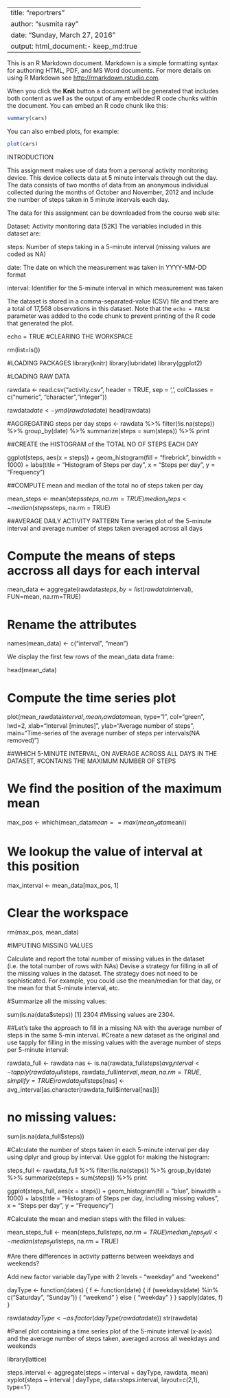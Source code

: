 ---
title: "reportrers"
author: "susmita ray"
date: "Sunday, March 27, 2016"
output: html_document:- keep_md:true
----




This is an R Markdown document. Markdown is a simple formatting syntax for authoring HTML, PDF, and MS Word documents. For more details on using R Markdown see <http://rmarkdown.rstudio.com>.

When you click the **Knit** button a document will be generated that includes both content as well as the output of any embedded R code chunks within the document. You can embed an R code chunk like this:

```r
summary(cars)
```

You can also embed plots, for example:

```r
plot(cars)
```
INTRODUCTION

This assignment makes use of data from a personal activity monitoring device. This device collects data at 5 minute intervals through out the day. The data consists of two months of data from an anonymous individual collected during the months of October and November, 2012 and include the number of steps taken in 5 minute intervals each day.

The data for this assignment can be downloaded from the course web site:

Dataset: Activity monitoring data [52K]
The variables included in this dataset are:

steps: Number of steps taking in a 5-minute interval (missing values are          coded as NA)

date: The date on which the measurement was taken in YYYY-MM-DD format

interval: Identifier for the 5-minute interval in which measurement was taken

The dataset is stored in a comma-separated-value (CSV) file and there are a total of 17,568 observations in this dataset.
Note that the `echo = FALSE` parameter was added to the code chunk to prevent printing of the R code that generated the plot.


echo = TRUE 
#CLEARING THE WORKSPACE

rm(list=ls())

#LOADING PACKAGES 
library(knitr)
library(lubridate)
library(ggplot2)

#LOADING RAW DATA

rawdata <- read.csv("activity.csv",  header = TRUE, sep = ',', colClasses = c("numeric", "character","integer"))

rawdata$date <- ymd(rawdata$date)
head(rawdata)

#AGGREGATING steps per day
steps <- rawdata %>%
  filter(!is.na(steps)) %>%
  group_by(date) %>%
  summarize(steps = sum(steps)) %>%
  print
  
##CREATE the HISTOGRAM of the TOTAL NO OF STEPS EACH DAY

ggplot(steps, aes(x = steps)) +
  geom_histogram(fill = "firebrick", binwidth = 1000) +
  labs(title = "Histogram of Steps per day", x = "Steps per day", y = "Frequency")
  
##COMPUTE mean and median of the total no of steps taken per day    

mean_steps <- mean(steps$steps, na.rm = TRUE)
median_steps <- median(steps$steps, na.rm = TRUE)

##AVERAGE DAILY ACTIVITY PATTERN
Time series plot of the 5-minute interval and average number of steps taken averaged across all days


# Compute the means of steps accross all days for each interval
mean_data <- aggregate(rawdata$steps, 
                       by=list(rawdata$interval), 
                       FUN=mean, 
                       na.rm=TRUE)

# Rename the attributes
names(mean_data) <- c("interval", "mean")

We display the first few rows of the mean_data data frame:

head(mean_data)


# Compute the time series plot
plot(mean_rawdata$interval, 
     mean_rawdata$mean, 
     type="l", 
     col="green", 
     lwd=2, 
     xlab="Interval [minutes]", 
     ylab="Average number of steps", 
     main="Time-series of the average number of steps per intervals\n(NA removed)")
     

##WHICH 5-MINUTE INTERVAL, ON AVERAGE ACROSS ALL DAYS IN THE DATASET, #CONTAINS THE MAXIMUM NUMBER OF STEPS 

# We find the position of the maximum mean
max_pos <- which(mean_data$mean == max(mean_data$mean))

# We lookup the value of interval at this position
max_interval <- mean_data[max_pos, 1]

# Clear the workspace
rm(max_pos, mean_data)



#IMPUTING MISSING VALUES

Calculate and report the total number of missing values in the dataset (i.e. the total number of rows with NAs)
Devise a strategy for filling in all of the missing values in the dataset. The strategy does not need to be sophisticated. For example, you could use the mean/median for that day, or the mean for that 5-minute interval, etc.


#Summarize all the missing values:

sum(is.na(data$steps))
 [1] 2304
#Missing values are 2304.

##Let's take the approach to fill in a missing NA with the average number of steps in the same 5-min interval.
#Create a new dataset as the original and use tapply for filling in the missing values with the average number of steps per 5-minute interval:


rawdata_full <- rawdata
nas <- is.na(rawdata_full$steps)
avg_interval <- tapply(rawdata_full$steps, rawdata_full$interval, mean, na.rm=TRUE, simplify=TRUE)
rawdata_full$steps[nas] <- avg_interval[as.character(rawdata_full$interval[nas])]


# no missing values:


sum(is.na(data_full$steps))


#Calculate the number of steps taken in each 5-minute interval per day using dplyr and group by interval. Use ggplot for making the histogram:


steps_full <- rawdata_full %>%
  filter(!is.na(steps)) %>%
  group_by(date) %>%
  summarize(steps = sum(steps)) %>%
  print

ggplot(steps_full, aes(x = steps)) +
  geom_histogram(fill = "blue", binwidth = 1000) +
  labs(title = "Histogram of Steps per day, including missing values", x = "Steps per day", y = "Frequency")


#Calculate the mean and median steps with the filled in values:

mean_steps_full <- mean(steps_full$steps, na.rm = TRUE)
median_steps_full <- median(steps_full$steps, na.rm = TRUE)


#Are there differences in activity patterns between weekdays and weekends?



Add new factor variable dayType with 2 levels - "weekday" and "weekend"

dayType <- function(dates) {
  f <- function(date) {
    if (weekdays(date) %in% c("Saturday", "Sunday")) {
      "weekend"
    }
    else {
      "weekday"
    }
  }
  sapply(dates, f)
}

rawdata$dayType <- as.factor(dayType(rawdata$date))
str(rawdata)

#Panel plot containing a time series plot of the 5-minute interval (x-axis) and the average number of steps taken, averaged across all weekdays and weekends

library(lattice)

steps.interval <- aggregate(steps ~ interval + dayType, rawdata, mean)
xyplot(steps ~ interval | dayType, data=steps.interval, layout=c(2,1), type='l')
